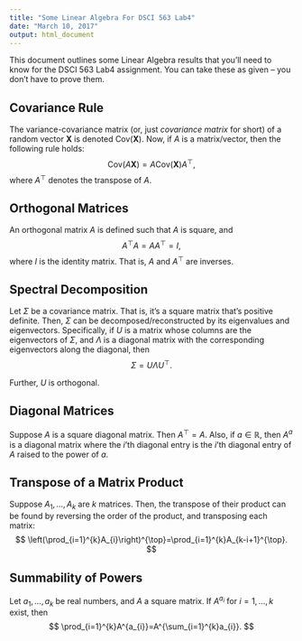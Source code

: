 ```yaml
---
title: "Some Linear Algebra For DSCI 563 Lab4"
date: "March 10, 2017"
output: html_document
---
```


This document outlines some Linear Algebra results that you'll need to know for the DSCI 563 Lab4 assignment. You can take these as given -- you don't have to prove them. 

## Covariance Rule

The variance-covariance matrix (or, just _covariance matrix_ for short) of a random vector $\boldsymbol{X}$ is denoted $\text{Cov}(\boldsymbol{X})$. Now, if $A$ is a matrix/vector, then the following rule holds:
$$ \text{Cov}(A\boldsymbol{X}) = A \text{Cov}(\boldsymbol{X}) A ^{\top}, $$
where $A ^ {\top}$ denotes the transpose of $A$.

## Orthogonal Matrices

An orthogonal matrix $A$ is defined such that $A$ is square, and
$$ A^{\top} A = A A^{\top} = I, $$
where $I$ is the identity matrix. That is, $A$ and $A^{\top}$ are inverses.

## Spectral Decomposition

Let $\Sigma$ be a covariance matrix. That is, it's a square matrix that's positive definite. Then, $\Sigma$ can be decomposed/reconstructed by its eigenvalues and eigenvectors. Specifically, if $U$ is a matrix whose columns are the eigenvectors of $\Sigma$, and $\Lambda$ is a diagonal matrix with the corresponding eigenvectors along the diagonal, then
$$ \Sigma = U \Lambda U^{\top}. $$

Further, $U$ is orthogonal. 


## Diagonal Matrices

Suppose $A$ is a square diagonal matrix. Then $A^{\top} = A$. Also, if $a \in \mathbb{R}$, then $A^a$ is a diagonal matrix where the $i$'th diagonal entry is the $i$'th diagonal entry of $A$ raised to the power of $a$.

## Transpose of a Matrix Product

Suppose $A_1, \ldots, A_k$ are $k$ matrices. Then, the transpose of their product can be found by reversing the order of the product, and transposing each matrix:
$$ \left(\prod_{i=1}^{k}A_{i}\right)^{\top}=\prod_{i=1}^{k}A_{k-i+1}^{\top}. $$

## Summability of Powers

Let $a_1, \ldots, a_k$ be real numbers, and $A$ a square matrix. If $A^{a_i}$ for $i=1,\ldots,k$ exist, then
$$ \prod_{i=1}^{k}A^{a_{i}}=A^{\sum_{i=1}^{k}a_{i}}. $$